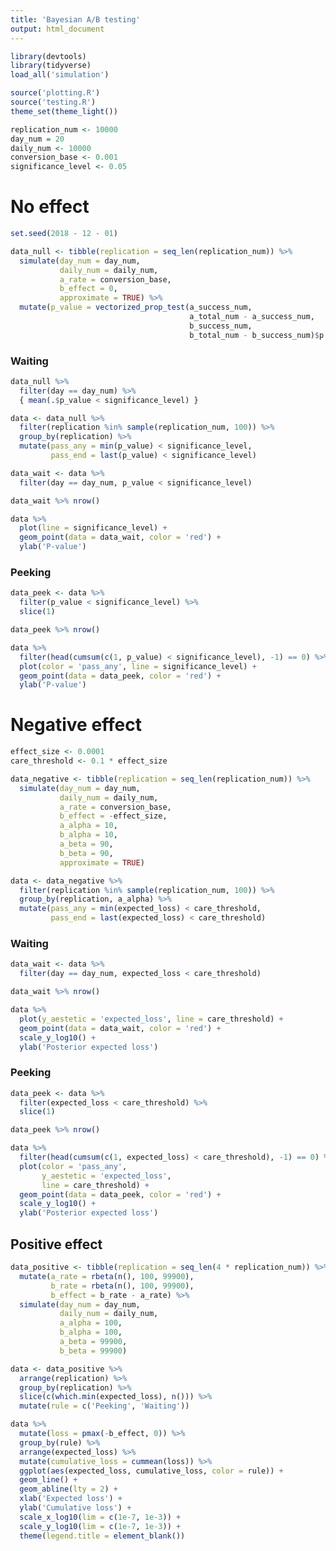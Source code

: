 ```yaml
---
title: 'Bayesian A/B testing'
output: html_document
---
```


```r
library(devtools)
library(tidyverse)
load_all('simulation')

source('plotting.R')
source('testing.R')
theme_set(theme_light())
```

```r
replication_num <- 10000
day_num = 20
daily_num <- 10000
conversion_base <- 0.001
significance_level <- 0.05
```

# No effect

```r
set.seed(2018 - 12 - 01)

data_null <- tibble(replication = seq_len(replication_num)) %>%
  simulate(day_num = day_num,
           daily_num = daily_num,
           a_rate = conversion_base,
           b_effect = 0,
           approximate = TRUE) %>%
  mutate(p_value = vectorized_prop_test(a_success_num,
                                        a_total_num - a_success_num,
                                        b_success_num,
                                        b_total_num - b_success_num)$p.value)
```

### Waiting

```r
data_null %>%
  filter(day == day_num) %>%
  { mean(.$p_value < significance_level) }
```

```r
data <- data_null %>%
  filter(replication %in% sample(replication_num, 100)) %>%
  group_by(replication) %>%
  mutate(pass_any = min(p_value) < significance_level,
         pass_end = last(p_value) < significance_level)

data_wait <- data %>%
  filter(day == day_num, p_value < significance_level)

data_wait %>% nrow()
```

```r
data %>%
  plot(line = significance_level) +
  geom_point(data = data_wait, color = 'red') +
  ylab('P-value')
```

### Peeking

```r
data_peek <- data %>%
  filter(p_value < significance_level) %>%
  slice(1)

data_peek %>% nrow()
```

```r
data %>%
  filter(head(cumsum(c(1, p_value) < significance_level), -1) == 0) %>%
  plot(color = 'pass_any', line = significance_level) +
  geom_point(data = data_peek, color = 'red') +
  ylab('P-value')
```

# Negative effect

```r
effect_size <- 0.0001
care_threshold <- 0.1 * effect_size

data_negative <- tibble(replication = seq_len(replication_num)) %>%
  simulate(day_num = day_num,
           daily_num = daily_num,
           a_rate = conversion_base,
           b_effect = -effect_size,
           a_alpha = 10,
           b_alpha = 10,
           a_beta = 90,
           b_beta = 90,
           approximate = TRUE)

data <- data_negative %>%
  filter(replication %in% sample(replication_num, 100)) %>%
  group_by(replication, a_alpha) %>%
  mutate(pass_any = min(expected_loss) < care_threshold,
         pass_end = last(expected_loss) < care_threshold)
```

### Waiting

```r
data_wait <- data %>%
  filter(day == day_num, expected_loss < care_threshold)

data_wait %>% nrow()
```

```r
data %>%
  plot(y_aestetic = 'expected_loss', line = care_threshold) +
  geom_point(data = data_wait, color = 'red') +
  scale_y_log10() +
  ylab('Posterior expected loss')
```

### Peeking

```r
data_peek <- data %>%
  filter(expected_loss < care_threshold) %>%
  slice(1)

data_peek %>% nrow()
```

```r
data %>%
  filter(head(cumsum(c(1, expected_loss) < care_threshold), -1) == 0) %>%
  plot(color = 'pass_any',
       y_aestetic = 'expected_loss',
       line = care_threshold) +
  geom_point(data = data_peek, color = 'red') +
  scale_y_log10() +
  ylab('Posterior expected loss')
```

## Positive effect

```r
data_positive <- tibble(replication = seq_len(4 * replication_num)) %>%
  mutate(a_rate = rbeta(n(), 100, 99900),
         b_rate = rbeta(n(), 100, 99900),
         b_effect = b_rate - a_rate) %>%
  simulate(day_num = day_num,
           daily_num = daily_num,
           a_alpha = 100,
           b_alpha = 100,
           a_beta = 99900,
           b_beta = 99900)

data <- data_positive %>%
  arrange(replication) %>%
  group_by(replication) %>%
  slice(c(which.min(expected_loss), n())) %>%
  mutate(rule = c('Peeking', 'Waiting'))
```

```r
data %>%
  mutate(loss = pmax(-b_effect, 0)) %>%
  group_by(rule) %>%
  arrange(expected_loss) %>%
  mutate(cumulative_loss = cummean(loss)) %>%
  ggplot(aes(expected_loss, cumulative_loss, color = rule)) +
  geom_line() +
  geom_abline(lty = 2) +
  xlab('Expected loss') +
  ylab('Cumulative loss') +
  scale_x_log10(lim = c(1e-7, 1e-3)) +
  scale_y_log10(lim = c(1e-7, 1e-3)) +
  theme(legend.title = element_blank())
```
